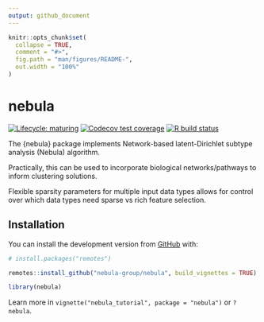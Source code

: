 ```yaml
---
output: github_document
---
```


<!-- README.md is generated from README.Rmd. Please edit that file -->

```r
knitr::opts_chunk$set(
  collapse = TRUE,
  comment = "#>",
  fig.path = "man/figures/README-",
  out.width = "100%"
)
```
# nebula 

<!-- badges: start -->

[![Lifecycle: maturing](https://img.shields.io/badge/lifecycle-maturing-blue.svg)](https://www.tidyverse.org/lifecycle/#maturing) 
<!-- [![CRAN status](https://www.r-pkg.org/badges/version/nebula)](https://CRAN.R-project.org/package=nebula) -->
[![Codecov test coverage](https://codecov.io/gh/nebula-group/nebula/branch/master/graph/badge.svg)](https://codecov.io/gh/nebula-group/nebula?branch=master)
[![R build status](https://github.com/nebula-group/nebula/workflows/R-CMD-check/badge.svg)](https://github.com/nebula-group/nebula/actions)
<!-- badges: end -->

The {nebula} package implements Network-based latent-Dirichlet subtype analysis (Nebula) algorithm. 

Practically, this can be used to incorporate biological networks/pathways to inform clustering solutions.

Flexible sparsity parameters for multiple input data types allows for control over which data types need sparse vs rich feature selection.


## Installation

You can install the development version from [GitHub](https://github.com/nebula-group/nebula) with:

``` r
# install.packages("remotes")

remotes::install_github("nebula-group/nebula", build_vignettes = TRUE)

library(nebula)
```

Learn more in ` vignette("nebula_tutorial", package = "nebula") ` or `?nebula`. 

